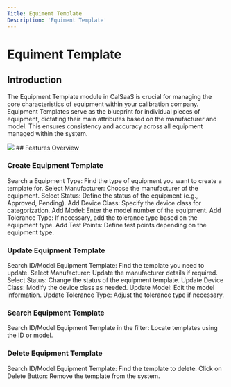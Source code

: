 ```yaml
---
Title: Equiment Template
Description: 'Equiment Template'
---
```

# Equiment Template

## Introduction

The Equipment Template module in CalSaaS is crucial for managing the core characteristics of equipment within your calibration company. Equipment Templates serve as the blueprint for individual pieces of equipment, dictating their main attributes based on the manufacturer and model. This ensures consistency and accuracy across all equipment managed within the system.

<img  src="/images/equipment-template/Home-Equipment-template.gif">
## Features Overview

### Create Equipment Template
Search a Equipment Type: Find the type of equipment you want to create a template for.
Select Manufacturer: Choose the manufacturer of the equipment.
Select Status: Define the status of the equipment (e.g., Approved, Pending).
Add Device Class: Specify the device class for categorization.
Add Model: Enter the model number of the equipment.
Add Tolerance Type: If necessary, add the tolerance type based on the equipment type.
Add Test Points: Define test points depending on the equipment type.

### Update Equipment Template
Search ID/Model Equipment Template: Find the template you need to update.
Select Manufacturer: Update the manufacturer details if required.
Select Status: Change the status of the equipment template.
Update Device Class: Modify the device class as needed.
Update Model: Edit the model information.
Update Tolerance Type: Adjust the tolerance type if necessary.

### Search Equipment Template
Search ID/Model Equipment Template in the filter: Locate templates using the ID or model.

### Delete Equipment Template
Search ID/Model Equipment Template: Find the template to delete.
Click on Delete Button: Remove the template from the system.





